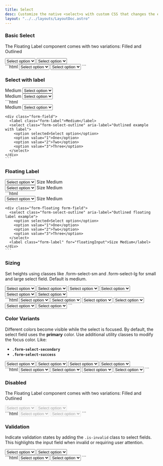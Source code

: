 ```yaml
---
title: Select
desc: Customize the native <select>s with custom CSS that changes the element’s initial appearance.
layout: "../../layouts/LayoutDoc.astro"
---
```



### Basic Select
The Floating Label component comes with two variations: Filled and Outlined
<Example>
  <div slot='preview' class="not-prose grid sm:grid-cols-2 items-center gap-3">
    <select class="form-select" aria-label="Default filled example">
      <option selected>Select option</option>
      <option value="1">One</option>
      <option value="2">Two</option>
      <option value="3">Three</option>
    </select>
    <select class="form-select-outline" aria-label="Default outlined example">
      <option selected>Select option</option>
      <option value="1">One</option>
      <option value="2">Two</option>
      <option value="3">Three</option>
    </select>
  </div>
  <div slot="code">
    ```html
    <select class="form-select" aria-label="Default filled example">
      <option selected>Select option</option>
      <option value="1">One</option>
      <option value="2">Two</option>
      <option value="3">Three</option>
    </select>
    <select class="form-select-outline" aria-label="Default outlined example">
      <option selected>Select option</option>
      <option value="1">One</option>
      <option value="2">Two</option>
      <option value="3">Three</option>
    </select>
    ```
  </div>
</Example>

### Select with label

<Example>
  <div slot='preview' class="not-prose grid sm:grid-cols-2 items-center gap-3">
    <div class="form-field">
      <label class="form-label">Medium</label>
      <select class="form-select" aria-label="Filled example with label">
        <option selected>Select option</option>
        <option value="1">One</option>
        <option value="2">Two</option>
        <option value="3">Three</option>
      </select>
    </div>
    <div class="form-field">
      <label class="form-label">Medium</label>
      <select class="form-select-outline" aria-label="Outlined example with label">
        <option selected>Select option</option>
        <option value="1">One</option>
        <option value="2">Two</option>
        <option value="3">Three</option>
      </select>
    </div>
  </div>
  <div slot="code">
    ```html
    <div class="form-field">
      <label class="form-label">Medium</label>
      <select class="form-select" aria-label="Filled example with label">
        <option selected>Select option</option>
        <option value="1">One</option>
        <option value="2">Two</option>
        <option value="3">Three</option>
      </select>
    </div>

    <div class="form-field">
      <label class="form-label">Medium</label>
      <select class="form-select-outline" aria-label="Outlined example with label">
        <option selected>Select option</option>
        <option value="1">One</option>
        <option value="2">Two</option>
        <option value="3">Three</option>
      </select>
    </div>
    ```
  </div>
</Example>

### Floating Label

<Example>
  <div slot='preview' class="not-prose grid sm:grid-cols-2 items-center gap-3">
    <div class="form-floating form-field">
      <select class="form-select" aria-label="Filled floating label example">
        <option selected>Select option</option>
        <option value="1">One</option>
        <option value="2">Two</option>
        <option value="3">Three</option>
      </select>
      <label class="form-label" for="floatingInput">Size Medium</label>
    </div>
    <div class="form-floating form-field">
      <select class="form-select-outline" aria-label="Outlined floating label example">
        <option selected>Select option</option>
        <option value="1">One</option>
        <option value="2">Two</option>
        <option value="3">Three</option>
      </select>
      <label class="form-label" for="floatingInput">Size Medium</label>
    </div>
  </div>
  <div slot="code">
    ```html
    <div class="form-floating form-field">
      <select class="form-select" aria-label="Filled floating label example">
        <option selected>Select option</option>
        <option value="1">One</option>
        <option value="2">Two</option>
        <option value="3">Three</option>
      </select>
      <label class="form-label" for="floatingInput">Size Medium</label>
    </div>

    <div class="form-floating form-field">
      <select class="form-select-outline" aria-label="Outlined floating label example">
        <option selected>Select option</option>
        <option value="1">One</option>
        <option value="2">Two</option>
        <option value="3">Three</option>
      </select>
      <label class="form-label" for="floatingInput">Size Medium</label>
    </div>
    ```
  </div>
</Example>

### Sizing
Set heights using classes like .form-select-sm and .form-select-lg for small and large select field. Default is medium.

<Example>
  <div slot='preview' class="not-prose grid sm:grid-cols-3 items-center gap-3">
    <select class="form-select form-select-sm" aria-label="Filled small">
      <option selected>Select option</option>
      <option value="1">One</option>
      <option value="2">Two</option>
      <option value="3">Three</option>
    </select>
    <select class="form-select" aria-label="Filled medium">
      <option selected>Select option</option>
      <option value="1">One</option>
      <option value="2">Two</option>
      <option value="3">Three</option>
    </select>
    <select class="form-select form-select-lg" aria-label="Filled large">
      <option selected>Select option</option>
      <option value="1">One</option>
      <option value="2">Two</option>
      <option value="3">Three</option>
    </select>
    <select class="form-select-outline form-select-sm" aria-label="Outlined small">
      <option selected>Select option</option>
      <option value="1">One</option>
      <option value="2">Two</option>
      <option value="3">Three</option>
    </select>
    <select class="form-select-outline" aria-label="Outlined medium">
      <option selected>Select option</option>
      <option value="1">One</option>
      <option value="2">Two</option>
      <option value="3">Three</option>
    </select>
    <select class="form-select-outline form-select-lg" aria-label="Outlined large">
      <option selected>Select option</option>
      <option value="1">One</option>
      <option value="2">Two</option>
      <option value="3">Three</option>
    </select>
  </div>
  <div slot="code">
    ```html
    <select class="form-select form-select-sm" aria-label="Filled small">
      <option selected>Select option</option>
      <option value="1">One</option>
      <option value="2">Two</option>
      <option value="3">Three</option>
    </select>
    <select class="form-select" aria-label="Filled medium">
      <option selected>Select option</option>
      <option value="1">One</option>
      <option value="2">Two</option>
      <option value="3">Three</option>
    </select>
    <select class="form-select form-select-lg" aria-label="Filled large">
      <option selected>Select option</option>
      <option value="1">One</option>
      <option value="2">Two</option>
      <option value="3">Three</option>
    </select>
    <select class="form-select-outline form-select-sm" aria-label="Outlined small">
      <option selected>Select option</option>
      <option value="1">One</option>
      <option value="2">Two</option>
      <option value="3">Three</option>
    </select>
    <select class="form-select-outline" aria-label="Outlined medium">
      <option selected>Select option</option>
      <option value="1">One</option>
      <option value="2">Two</option>
      <option value="3">Three</option>
    </select>
    <select class="form-select-outline form-select-lg" aria-label="Outlined large">
      <option selected>Select option</option>
      <option value="1">One</option>
      <option value="2">Two</option>
      <option value="3">Three</option>
    </select>
    ```
  </div>
</Example>

### Color Variants
Different colors become visible while the select is focused. By default, the select field uses the **primary** color. Use additional utility classes to modify the focus color. Like:

- **`.form-select-secondary`**
- **`.form-select-success`**

<Example>
  <div slot='preview' class="not-prose grid sm:grid-cols-2 items-center gap-3">
    <select class="form-select form-select-secondary" aria-label="Filled secondary">
      <option selected>Select option</option>
      <option value="1">One</option>
      <option value="2">Two</option>
      <option value="3">Three</option>
    </select>
    <select class="form-select form-select-success" aria-label="Filled success">
      <option selected>Select option</option>
      <option value="1">One</option>
      <option value="2">Two</option>
      <option value="3">Three</option>
    </select>
    <select class="form-select-outline form-select-secondary" aria-label="Outlined secondary">
      <option selected>Select option</option>
      <option value="1">One</option>
      <option value="2">Two</option>
      <option value="3">Three</option>
    </select>
    <select class="form-select-outline form-select-success" aria-label="Outlined success">
      <option selected>Select option</option>
      <option value="1">One</option>
      <option value="2">Two</option>
      <option value="3">Three</option>
    </select>
  </div>
  <div slot="code">
    ```html
    <select class="form-select form-select-secondary" aria-label="Filled secondary">
      <option selected>Select option</option>
      <option value="1">One</option>
      <option value="2">Two</option>
      <option value="3">Three</option>
    </select>
    <select class="form-select form-select-success" aria-label="Filled success">
      <option selected>Select option</option>
      <option value="1">One</option>
      <option value="2">Two</option>
      <option value="3">Three</option>
    </select>
    <select class="form-select-outline form-select-secondary" aria-label="Outlined secondary">
      <option selected>Select option</option>
      <option value="1">One</option>
      <option value="2">Two</option>
      <option value="3">Three</option>
    </select>
    <select class="form-select-outline form-select-success" aria-label="Outlined success">
      <option selected>Select option</option>
      <option value="1">One</option>
      <option value="2">Two</option>
      <option value="3">Three</option>
    </select>
    ```
  </div>
</Example>

### Disabled
The Floating Label component comes with two variations: Filled and Outlined
<Example>
  <div slot='preview' class="not-prose grid sm:grid-cols-2 items-center gap-3">
    <select class="form-select" aria-label="Filled disabled" disabled>
      <option selected>Select option</option>
      <option value="1">One</option>
      <option value="2">Two</option>
      <option value="3">Three</option>
    </select>
    <select class="form-select-outline" aria-label="Outlined disabled" disabled>
      <option selected>Select option</option>
      <option value="1">One</option>
      <option value="2">Two</option>
      <option value="3">Three</option>
    </select>
  </div>
  <div slot="code">
    ```html
    <select class="form-select" aria-label="Filled disabled" disabled>
      <option selected>Select option</option>
      <option value="1">One</option>
      <option value="2">Two</option>
      <option value="3">Three</option>
    </select>
    <select class="form-select-outline" aria-label="Outlined disabled" disabled>
      <option selected>Select option</option>
      <option value="1">One</option>
      <option value="2">Two</option>
      <option value="3">Three</option>
    </select>
    ```
  </div>
</Example>

### Validation
Indicate validation states by adding the `.is-invalid` class to select fields. This highlights the input field when invalid or requiring user attention.

<Example>
  <div slot='preview' class="not-prose grid sm:grid-cols-2 items-center gap-3">
    <select class="form-select is-invalid" aria-label="Filled invalid">
      <option selected>Select option</option>
      <option value="1">One</option>
      <option value="2">Two</option>
      <option value="3">Three</option>
    </select>
    <select class="form-select-outline is-invalid" aria-label="Outlined invalid">
      <option selected>Select option</option>
      <option value="1">One</option>
      <option value="2">Two</option>
      <option value="3">Three</option>
    </select>
  </div>
  <div slot="code">
    ```html
    <select class="form-select is-invalid" aria-label="Filled invalid">
      <option selected>Select option</option>
      <option value="1">One</option>
      <option value="2">Two</option>
      <option value="3">Three</option>
    </select>
    <select class="form-select-outline is-invalid" aria-label="Outlined invalid">
      <option selected>Select option</option>
      <option value="1">One</option>
      <option value="2">Two</option>
      <option value="3">Three</option>
    </select>
    ```
  </div>
</Example>